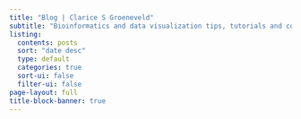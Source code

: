 ```yaml
---
title: "Blog | Clarice S Groeneveld"
subtitle: "Bioinformatics and data visualization tips, tutorials and commentary"
listing:
  contents: posts
  sort: "date desc"
  type: default
  categories: true
  sort-ui: false
  filter-ui: false
page-layout: full
title-block-banner: true
---
```

